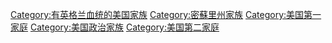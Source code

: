 [[Category:有英格兰血统的美国家族|Category:有英格兰血统的美国家族]]
[[Category:密蘇里州家族|Category:密蘇里州家族]]
[[Category:美国第一家庭|Category:美国第一家庭]]
[[Category:美国政治家族|Category:美国政治家族]]
[[Category:美国第二家庭|Category:美国第二家庭]]
